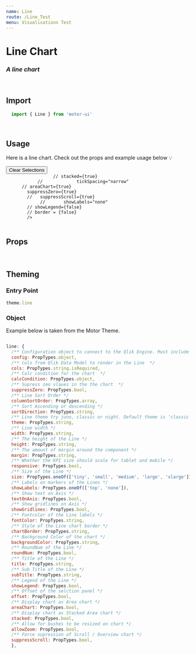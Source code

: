 ```yaml
---
name: Line
route: /Line_Test
menu: Visualisations Test
---
```


<h1 style={{ margin: '0px' }}>Line Chart</h1>
<h3 style={{ margin: '0px' }}><em>A line chart</em></h3>

<br />

## Import

```javascript
  import { Line } from 'motor-ui'
```

<br />

## Usage

Here is a line chart.
Check out the props and example usage below 💡


<Playground>
<Motor  
 config={config}>  
           <Line
            height="400px"
            curve="Natural"
            symbol="none"
            chartColor={["#ff6961"]}
            areaChart
            cols={[
              {
                qField: "[Claim Settled Date]",
                qLabel: "Claim Settled Date",
              },
              {
                qField: "=Sum([Total Claim Cost])",
                qLabel: "Total Claim Cost",
              },
            ]}
          />
         <Filter width='100%' label="Claim Status" dimension={["Claim Status"]} />
      <Filter width='100%' label="Claim Sub-Type" dimension={["Claim Sub-Type"]} />
      <Button type='clearSelections'>Clear Selections</Button>
  </Motor>
</Playground>

<br />

<Playground>
<Motor  
  config={{
            host: "localhost",
            secure: false,
            port: 19077,
            prefix: "",
            appId: "7943caf8-3122-4c9c-9ca1-2ef2c7a60204"
  }}>
                   <Line
                      title="Line Chart"
            // width="600px"
           // cols={['Year',  '=Sum(  [Commercial vehicle sales])']}
                   cols={[
              { qField: 'Year', qLabel: 'Year' },
             // { qField: 'OICA region', qLabel: 'OICA region' },
              {
                qField: '=Sum([Commercial vehicle sales])',
                qLabel: 'Commercial vehicle sales',
        //                qNumFormat: {
        //      "qType": "R",
        //      "qnDec": 14,
        //      "qUseThou": 1,
        //    //  "qFmt": "##############",
        //      "qFmt": '#,##0.00%',
        //      "qDec": ".",
        //      "qThou": ","
        //    },
              }
              // {
              //   qField: '=Sum([Commercial vehicle sales])',
              //   qLabel: 'Commercial vehicles sales'
              // }
            ]}
            height="410px"
           // curve="Step"
 
                      // stacked={true}
                //             tickSpacing="narrow"
          // areaChart={true}
            suppressZero={true}
            //   suppressScroll={true}
                 //       showLabels="none"
            // showLegend={false}
            // border = {false}
            />
     
  </Motor>
</Playground>

<br />

<Playground>
<Motor  
  config={{
            host: "localhost",
            secure: false,
            port: 19077,
            prefix: "",
            appId: "7943caf8-3122-4c9c-9ca1-2ef2c7a60204"
  }}>
                   <Line
            // width="600px"
           // cols={['Year', 'OICA region', '=Sum(  [Commercial vehicle sales])']}
           title="Line Chart"
            height="410px"
            cols={[
              { qField: 'Year', qLabel: 'Year' },
              { qField: 'OICA region', qLabel: 'OICA region' },
              {
                qField: '=Sum([Commercial vehicle sales])',
                qLabel: 'Commercial vehicle sales',
                        qNumFormat: {
              "qType": "R",
              "qnDec": 14,
              "qUseThou": 1,
            //  "qFmt": "##############",
              "qFmt": '#,##0.00%',
              "qDec": ".",
              "qThou": ","
            },
              }
              // {
              //   qField: '=Sum([Commercial vehicle sales])',
              //   qLabel: 'Commercial vehicles sales'
              // }
            ]}
         //   tickSpacing="wide"
         symbol="square"
            stacked={true}
           areaChart={true}
            suppressZero={true}
         //      suppressScroll={true}
            //            showLabels="none"
            // showLegend={false}
            // border = {false}
            />
     
  </Motor>
</Playground>

<br />

## Props

<Props of={Line} />

<br />

## Theming


### Entry Point

```javascript
theme.line
```

### Object

Example below is taken from the Motor Theme.

```javascript

line: {
  /** Configuration object to connect to the Qlik Engine. Must include Qlik site URL and an App name */
  config: PropTypes.object,
  /** cols from Qlik Data Model to render in the Line  */
  cols: PropTypes.string.isRequired,
  /** Calc condition for the chart  */
  calcCondition: PropTypes.object,
  /** Supress zeo vlaues in the the chart  */
  suppressZero: PropTypes.bool,
  /** Line Sort Order */
  columnSortOrder: PropTypes.array,
  /** Sort Ascending or descending */
  sortDirection: PropTypes.string,
  /** Line theme try juno, classic or night. Default theme is 'classic' */
  theme: PropTypes.string,
  /** Line width */
  width: PropTypes.string,
  /** The height of the Line */
  height: PropTypes.string,
  /** The amount of margin around the component */
  margin: PropTypes.string,
  /** Whether the KPI size should scale for tablet and mobile */
  responsive: PropTypes.bool,
  /** Size of the Line */
  size: PropTypes.oneOf(['tiny', 'small', 'medium', 'large', 'xlarge']),
  /** Labels on markers of the Lines */
  showLabels: PropTypes.oneOf(['top', 'none']),
  /** Show text on Axis */
  textOnAxis: PropTypes.bool,
  /** Show gridlines on Axis */
  showGridlines: PropTypes.bool,
  /** Fontcolor of the Line labels */
  fontColor: PropTypes.string,
  /** Style of the Line chart border */
  chartBorder: PropTypes.string,
  /** Background Color of the chart */
  backgroundColor: PropTypes.string,
  /** RoundNum of the Line */
  roundNum: PropTypes.bool,
  /** Title of the Line */
  title: PropTypes.string,
  /** Sub Title of the Line */
  subTitle: PropTypes.string,
  /** Legend of the Line */
  showLegend: PropTypes.bool,
  /** Offset of the selction panel */
  offset: PropTypes.bool,
  /** Display chart as Area chart */
  areaChart: PropTypes.bool,
  /** Display chart as Stacked Area chart */
  stacked: PropTypes.bool,
  /** Allow for bushes to be resized on chart */
  allowZoom: PropTypes.bool,
  /** Force supression of Scroll / Overview chart */
  suppressScroll: PropTypes.bool,
  },

```
